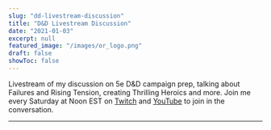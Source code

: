 ```yaml
---
slug: "dd-livestream-discussion"
title: "D&D Livestream Discussion"
date: "2021-01-03"
excerpt: null
featured_image: "/images/or_logo.png"
draft: false
showToc: false
---
```


Livestream of my discussion on 5e D&D campaign prep, talking about Failures and Rising Tension, creating Thrilling Heroics and more. Join me every Saturday at Noon EST on <a rel="noreferrer noopener" href="https://www.twitch.tv/optionalrule" target="_blank">Twitch</a> and <a rel="noreferrer noopener" href="https://www.youtube.com/channel/UCi7AoQ6KbaZQqhdO7heKPqw" target="_blank">YouTube</a> to join in the conversation.

<hr class="wp-block-separator is-style-dots" />

<div class="ose-youtube wp-block-embed-youtube aligncenter">
</div>